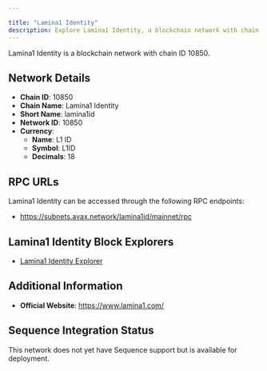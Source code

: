 ```yaml
---

title: "Lamina1 Identity"
description: Explore Lamina1 Identity, a blockchain network with chain ID 10850. Learn about its native currency, L1 ID, and how to interact with the network.
---
```




Lamina1 Identity is a blockchain network with chain ID 10850.

## Network Details

- **Chain ID**: 10850
- **Chain Name**: Lamina1 Identity
- **Short Name**: lamina1id
- **Network ID**: 10850
- **Currency**: 
  - **Name**: L1 ID
  - **Symbol**: L1ID
  - **Decimals**: 18

## RPC URLs

Lamina1 Identity can be accessed through the following RPC endpoints:

- https://subnets.avax.network/lamina1id/mainnet/rpc

## Lamina1 Identity Block Explorers

- [Lamina1 Identity Explorer](https://subnets.avax.network/lamina1id)

## Additional Information

- **Official Website**: https://www.lamina1.com/

## Sequence Integration Status

This network does not yet have Sequence support but is available for deployment.
